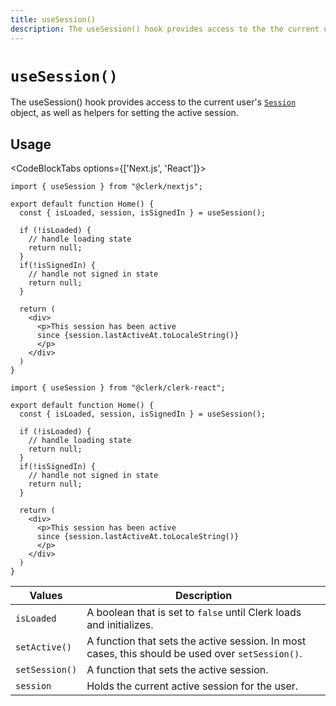 ```yaml
---
title: useSession()
description: The useSession() hook provides access to the the current user Session object, and helpers to set the active session.
---
```


# `useSession()`

The useSession() hook provides access to the current user's [`Session`](/docs/references/javascript/session) object, as well as helpers for setting the active session.

## Usage

<CodeBlockTabs options={['Next.js', 'React']}>
```tsx filename="pages/index.tsx"
import { useSession } from "@clerk/nextjs";

export default function Home() {
  const { isLoaded, session, isSignedIn } = useSession();

  if (!isLoaded) {
    // handle loading state
    return null;
  }
  if(!isSignedIn) {
    // handle not signed in state
    return null;
  }

  return (
    <div>
      <p>This session has been active
      since {session.lastActiveAt.toLocaleString()}
      </p>
    </div>
  )
}
```

```tsx filename="home.tsx"
import { useSession } from "@clerk/clerk-react";

export default function Home() {
  const { isLoaded, session, isSignedIn } = useSession();

  if (!isLoaded) {
    // handle loading state
    return null;
  }
  if(!isSignedIn) {
    // handle not signed in state
    return null;
  }

  return (
    <div>
      <p>This session has been active
      since {session.lastActiveAt.toLocaleString()}
      </p>
    </div>
  )
}
```
</CodeBlockTabs>

| Values | Description |
| --- | --- |
| `isLoaded` | A boolean that is set to `false` until Clerk loads and initializes. |
| `setActive()` | A function that sets the active session. In most cases, this should be used over `setSession()`. |
| `setSession()` | A function that sets the active session. |
| `session` | Holds the current active session for the user. |
